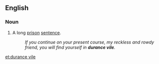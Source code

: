 ==English==


===Noun===
{{en-noun|sg=[[durance]] [[vile]]}}

# {{obsolete}} A long [[prison]] [[sentence]].
#:''If you continue on your present course, my reckless and rowdy friend, you will find yourself in '''durance vile'''.''

[[et:durance vile]]